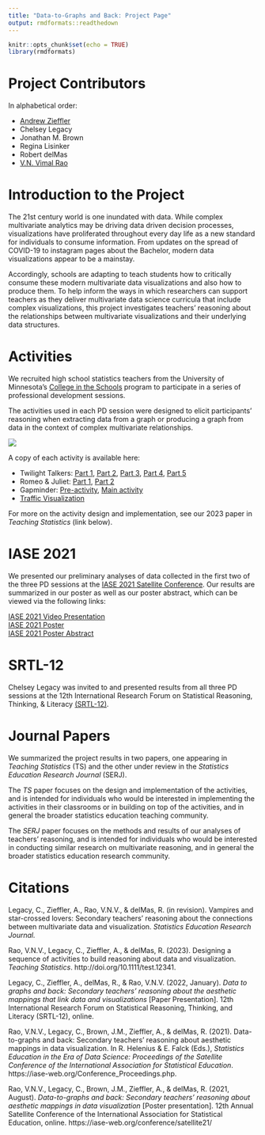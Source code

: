 ```yaml
---
title: "Data-to-Graphs and Back: Project Page"
output: rmdformats::readthedown
---
```


```r
knitr::opts_chunk$set(echo = TRUE)
library(rmdformats)
```

# Project Contributors

In alphabetical order: 

- [Andrew Zieffler](https://www.datadreaming.org/top/about/)
- Chelsey Legacy
- Jonathan M. Brown
- Regina Lisinker
- Robert delMas
- [V.N. Vimal Rao](https://raovnv.github.io/research.html)

# Introduction to the Project

The 21st century world is one inundated with data. While complex multivariate analytics may be driving data driven decision processes, visualizations have proliferated throughout every day life as a new standard for individuals to consume information. From updates on the spread of COVID-19 to instagram pages about the Bachelor, modern data visualizations appear to be a mainstay. 

Accordingly, schools are adapting to teach students how to critically consume these modern multivariate data visualizations and also how to produce them. To help inform the ways in which researchers can support teachers as they deliver multivariate data science curricula that include complex visualizations, this project investigates teachers' reasoning about the relationships between multivariate visualizations and their underlying data structures. 

# Activities

We recruited high school statistics teachers from the University of Minnesota's [College in the Schools](https://ccaps.umn.edu/college-in-the-schools) program to participate in a series of professional development sessions. 

The activities used in each PD session were designed to elicit participants’ reasoning when extracting data from a graph or producing a graph from data in the context of complex multivariate relationships.

<img src="img/activityschedule.png" />

A copy of each activity is available here: 

- Twilight Talkers: [Part 1](https://github.com/RaoVNV/Data-to-Graphs/raw/main/activities/Twilight%20Talkers%20Part%201.docx), [Part 2](https://github.com/RaoVNV/Data-to-Graphs/raw/main/activities/Twilight%20Talkers%20Part%202.docx), [Part 3](https://github.com/RaoVNV/Data-to-Graphs/raw/main/activities/Twilight%20Talkers%20Part%203.docx), [Part 4](https://github.com/RaoVNV/Data-to-Graphs/raw/main/activities/Twilight%20Talkers%20Part%204.docx), [Part 5](https://github.com/RaoVNV/Data-to-Graphs/raw/main/activities/Twilight%20Talkers%20Part%205.docx)
- Romeo & Juliet: [Part 1](https://github.com/RaoVNV/Data-to-Graphs/raw/main/activities/Romeo%20and%20Juliet%20Part%201.docx), [Part 2](https://github.com/RaoVNV/Data-to-Graphs/raw/main/activities/Romeo%20and%20Juliet%20Part%202.docx)
- Gapminder: [Pre-activity](https://github.com/RaoVNV/Data-to-Graphs/raw/main/activities/Gapminder%20pre-activity.docx), [Main activity](https://github.com/RaoVNV/Data-to-Graphs/raw/main/activities/Gapminder.docx)
- [Traffic Visualization](https://github.com/RaoVNV/Data-to-Graphs/raw/main/activities/Traffic%20Visualization.pdf)

For more on the activity design and implementation, see our 2023 paper in *Teaching Statistics* (link below). 

# IASE 2021

We presented our preliminary analyses of data collected in the first two of the three PD sessions at the [IASE 2021 Satellite Conference](https://iase-web.org/conference/satellite21/). Our results are summarized in our poster as well as our poster abstract, which can be viewed via the following links: 

[IASE 2021 Video Presentation](https://youtu.be/XYyzb3Bpp90)
<br>
[IASE 2021 Poster](https://github.com/RaoVNV/Data-to-Graphs/blob/main/iase-2021-poster.pdf)
<br>
[IASE 2021 Poster Abstract](https://github.com/RaoVNV/Data-to-Graphs/blob/main/IASE-2021-Final-Abstract.pdf) 

# SRTL-12

Chelsey Legacy was invited to and presented results from all three PD sessions at the 12th International Research Forum on Statistical Reasoning, Thinking, & Literacy [(SRTL-12)](https://blogs.uni-paderborn.de/srtl/srtl-12/).

# Journal Papers

We summarized the project results in two papers, one appearing in *Teaching Statistics* (TS) and the other under review in the *Statistics Education Research Journal* (SERJ). 

The *TS* paper focuses on the design and implementation of the activities, and is intended for individuals who would be interested in implementing the activities in their classrooms or in building on top of the activities, and in general the broader statistics education teaching community. 

The *SERJ* paper focuses on the methods and results of our analyses of teachers' reasoning, and is intended for individuals who would be interested in conducting similar research on multivariate reasoning, and in general the broader statistics education research community. 

# Citations

Legacy, C., Zieffler, A., Rao, V.N.V., & delMas, R. (in revision). Vampires and star-crossed lovers: Secondary teachers’ reasoning about the connections between multivariate data and visualization. *Statistics Education Research Journal.*

Rao, V.N.V., Legacy, C., Zieffler, A., & delMas, R. (2023). Designing a sequence of activities to build reasoning about data and visualization. *Teaching Statistics*. http://doi.org/10.1111/test.12341.

Legacy, C., Zieffler, A., delMas, R., & Rao, V.N.V. (2022, January). *Data to graphs and back: Secondary teachers’ reasoning about the aesthetic mappings that link data and visualizations* [Paper Presentation]. 12th International Research Forum on Statistical Reasoning, Thinking, and Literacy (SRTL-12), online.

Rao, V.N.V., Legacy, C., Brown, J.M., Zieffler, A., & delMas, R. (2021). Data-to-graphs and back: Secondary teachers’ reasoning about aesthetic mappings in data visualization. In R. Helenius & E. Falck (Eds.), *Statistics Education in the Era of Data Science: Proceedings of the Satellite Conference of the International Association for Statistical Education*. https://iase-web.org/Conference_Proceedings.php.

Rao, V.N.V., Legacy, C., Brown, J.M., Zieffler, A., & delMas, R. (2021, August). *Data-to-graphs and back: Secondary teachers’ reasoning about aesthetic mappings in data visualization* [Poster presentation]. 12th Annual Satellite Conference of the International Association for Statistical Education, online. https://iase-web.org/conference/satellite21/
